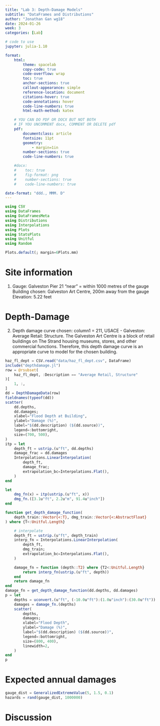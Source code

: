 ```yaml
---
title: "Lab 3: Depth-Damage Models"
subtitle: "DataFrames and Distributions"
author: "Jonathan Gan wg18"
date: 2024-01-26
week: 3
categories: [Lab]

# code to use
jupyter: julia-1.10

format: 
    html:
        theme: spacelab
        copy-code: true
        code-overflow: wrap
        toc: true
        anchor-sections: true
        callout-appearance: simple
        reference-location: document
        citations-hover: true
        code-annotations: hover
        code-line-numbers: true
        html-math-method: katex

    # YOU CAN DO PDF OR DOCX BUT NOT BOTH
    # IF YOU UNCOMMENT docx, COMMENT OR DELETE pdf
    pdf:
        documentclass: article
        fontsize: 11pt
        geometry:
            - margin=1in  
        number-sections: true
        code-line-numbers: true

    #docx: 
    #    toc: true
    #    fig-format: png
    #    number-sections: true
    #    code-line-numbers: true

date-format: "ddd., MMM. D"
---
```



```julia
using CSV
using DataFrames
using DataFramesMeta
using Distributions
using Interpolations
using Plots
using StatsPlots
using Unitful
using Random

Plots.default(; margin=6Plots.mm)
```

# Site information
1. Gauge: Galveston Pier 21
"near" = within 1000 metres of the gauge
Building chosen: Galveston Art Centre, 200m away from the gauge
Elevation: 5.22 feet

# Depth-Damage
2. Depth damage curve chosen: column1 = 211, USACE - Galveston: Average Retail: Structure. The Galveston Art Centre is a block of retail buildings on The Strand housing museums, stores, and other commercial functions. Therefore, this depth damage curve is an appropriate curve to model for the chosen building. 
```julia
haz_fl_dept = CSV.read("data/haz_fl_dept.csv", DataFrame)
include("depthdamage.jl")
row = @rsubset(
    haz_fl_dept, :Description == "Average Retail, Structure"
)[
    1, :,
]
dd = DepthDamageData(row)
fieldnames(typeof(dd))
scatter(
    dd.depths,
    dd.damages;
    xlabel="Flood Depth at Building",
    ylabel="Damage (%)",
    label="$(dd.description) ($(dd.source))",
    legend=:bottomright,
    size=(700, 500),
)
itp = let
    depth_ft = ustrip.(u"ft", dd.depths)
    damage_frac = dd.damages
    Interpolations.LinearInterpolation(
        depth_ft,
        damage_frac;
        extrapolation_bc=Interpolations.Flat(),
    )
end

let
    dmg_fn(x) = itp(ustrip.(u"ft", x))
    dmg_fn.([3.1u"ft", 2.2u"m", 91.4u"inch"])
end

function get_depth_damage_function(
    depth_train::Vector{<:T}, dmg_train::Vector{<:AbstractFloat}
) where {T<:Unitful.Length}

    # interpolate
    depth_ft = ustrip.(u"ft", depth_train)
    interp_fn = Interpolations.LinearInterpolation(
        depth_ft,
        dmg_train;
        extrapolation_bc=Interpolations.Flat(),
    )

    damage_fn = function (depth::T2) where {T2<:Unitful.Length}
        return interp_fn(ustrip.(u"ft", depth))
    end
    return damage_fn
end
damage_fn = get_depth_damage_function(dd.depths, dd.damages)
p = let
    depths = uconvert.(u"ft", (-10.0u"ft"):(1.0u"inch"):(30.0u"ft"))
    damages = damage_fn.(depths)
    scatter(
        depths,
        damages;
        xlabel="Flood Depth",
        ylabel="Damage (%)",
        label="$(dd.description) ($(dd.source))",
        legend=:bottomright,
        size=(800, 400),
        linewidth=2,
    )
end
p


```
# Expected annual damages
```julia
gauge_dist = GeneralizedExtremeValue(5, 1.5, 0.1)
hazards = rand(gauge_dist, 1000000)

```

# Discussion